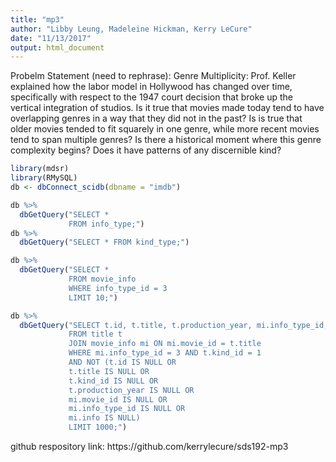 ```yaml
---
title: "mp3"
author: "Libby Leung, Madeleine Hickman, Kerry LeCure"
date: "11/13/2017"
output: html_document
---
```

Probelm Statement (need to rephrase): Genre Multiplicity: Prof. Keller explained how the labor model in Hollywood has changed over time, specifically with respect to the 1947 court decision that broke up the vertical integration of studios. Is it true that movies made today tend to have overlapping genres in a way that they did not in the past? Is is true that older movies tended to fit squarely in one genre, while more recent movies tend to span multiple genres? Is there a historical moment where this genre complexity begins? Does it have patterns of any discernible kind?
```r
library(mdsr)
library(RMySQL)
db <- dbConnect_scidb(dbname = "imdb")
```
```r
db %>%
  dbGetQuery("SELECT *
             FROM info_type;")
db %>%
  dbGetQuery("SELECT * FROM kind_type;")
```
```r
db %>%
  dbGetQuery("SELECT *
             FROM movie_info
             WHERE info_type_id = 3
             LIMIT 10;")
```

```r
db %>%
  dbGetQuery("SELECT t.id, t.title, t.production_year, mi.info_type_id, mi.info
             FROM title t
             JOIN movie_info mi ON mi.movie_id = t.title
             WHERE mi.info_type_id = 3 AND t.kind_id = 1
             AND NOT (t.id IS NULL OR
             t.title IS NULL OR
             t.kind_id IS NULL OR
             t.production_year IS NULL OR
             mi.movie_id IS NULL OR
             mi.info_type_id IS NULL OR
             mi.info IS NULL)
             LIMIT 1000;")
```


github respository link: https://github.com/kerrylecure/sds192-mp3